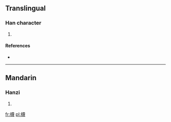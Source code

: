 ==Translingual==

===Han character===
{{Han char|rn=75|rad=木|as=15|sn=19|four=|canj=木廿田戈 (DTWI), X木廿田戈 (XDTWI)}}

# {{defn|Han|sort=木15}}

====References====
* {{Han ref|kx=0560.130|dkj=15806|dj=0949.160|hdz=21312.040|uh=6AD7|ud=27351}}

----

==Mandarin==

===Hanzi===
{{cmn-hanzi|pin=[[miè]] ([[mie4]])|wg=mieh<sup>4</sup>}}

# {{defn|Mandarin|sort=木15}}

[[fr:櫗]]
[[pl:櫗]]